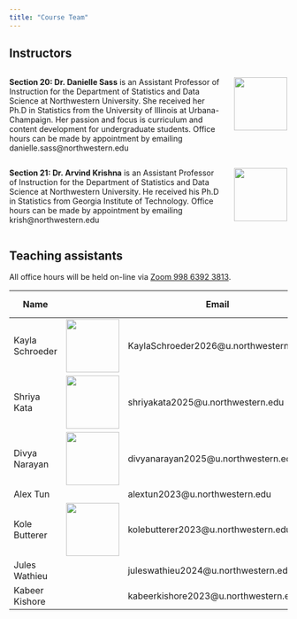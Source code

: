 ---
title: "Course Team"
---

## Instructors

:::columns
::: {.column width="80%"}
**Section 20: Dr. Danielle Sass** is an Assistant Professor of Instruction for the Department of Statistics and Data Science at Northwestern University. She received her Ph.D in Statistics from the University of Illinois at Urbana-Champaign. Her passion and focus is curriculum and content development for undergraduate students. Office hours can be made by appointment by emailing danielle.sass\@northwestern.edu
:::
::: {.column width="20%"}
![](images/ta/profile_sass.jpg){height=1in}
:::
:::

:::columns
::: {.column width="80%"}
**Section 21: Dr. Arvind Krishna** is an Assistant Professor of Instruction for the Department of Statistics and Data Science at Northwestern University. He received his Ph.D in Statistics from Georgia Institute of Technology. Office hours can be made by appointment by emailing krish\@northwestern.edu

:::
::: {.column width="20%"}
![](images/ta/profile_krish.jpg){height=1in}
:::
:::


## Teaching assistants

All office hours will be held on-line via [Zoom 998 6392 3813](https://northwestern.zoom.us/j/99863923813).

| Name            |                                    | Email                                                                                                | Office hours |
|------------------|--------------------|-----------------------------|------------------------|
| Kayla Schroeder | ![](images/ta/profile_kayla.jpg){height=1in} | KaylaSchroeder2026\@u.northwestern.edu | TBD          |
| Shriya Kata     | ![](images/ta/profile_shriya.jpg){height=1in}   | shriyakata2025\@u.northwestern.edu                                                                   | TBD          |
| Divya Narayan   | ![](images/ta/profile_divya.jpg){height=1in}  | divyanarayan2025\@u.northwestern.edu                                                                 | TBD          |
| Alex Tun        |                                    | alextun2023\@u.northwestern.edu                                                                      | TBD          |
| Kole Butterer   | ![](images/ta/profile_kole.jpg){height=1in}    | kolebutterer2023\@u.northwestern.edu  | TBD          |
| Jules Wathieu   |                                    | juleswathieu2024\@u.northwestern.edu                                                                 | TBD          |
| Kabeer Kishore  |                                    | kabeerkishore2023\@u.northwestern.edu                                                                | TBD          |
